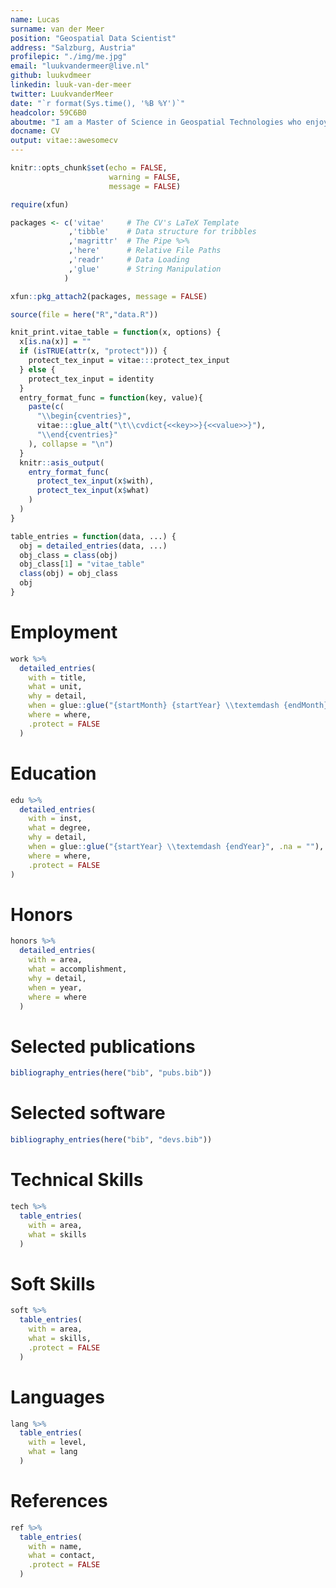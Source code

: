 ```yaml
---
name: Lucas
surname: van der Meer
position: "Geospatial Data Scientist"
address: "Salzburg, Austria"
profilepic: "./img/me.jpg"
email: "luukvandermeer@live.nl"
github: luukvdmeer
linkedin: luuk-van-der-meer
twitter: LuukvanderMeer
date: "`r format(Sys.time(), '%B %Y')`"
headcolor: 59C6B0
aboutme: "I am a Master of Science in Geospatial Technologies who enjoys working at the interplay between theory and practice. My passion is to improve the quality of our living environments by supporting design choices with spatio-temporal data science."
docname: CV
output: vitae::awesomecv
---
```


```r
knitr::opts_chunk$set(echo = FALSE,
                      warning = FALSE,
                      message = FALSE)

require(xfun)

packages <- c('vitae'     # The CV's LaTeX Template
             ,'tibble'    # Data structure for tribbles
             ,'magrittr'  # The Pipe %>%
             ,'here'      # Relative File Paths
             ,'readr'     # Data Loading
             ,'glue'      # String Manipulation
            )

xfun::pkg_attach2(packages, message = FALSE)

source(file = here("R","data.R"))

```

```r

knit_print.vitae_table = function(x, options) {
  x[is.na(x)] = ""
  if (isTRUE(attr(x, "protect"))) {
    protect_tex_input = vitae:::protect_tex_input
  } else {
    protect_tex_input = identity
  }
  entry_format_func = function(key, value){
    paste(c(
      "\\begin{cventries}",
      vitae:::glue_alt("\t\\cvdict{<<key>>}{<<value>>}"),
      "\\end{cventries}"
    ), collapse = "\n")
  }
  knitr::asis_output(
    entry_format_func(
      protect_tex_input(x$with),
      protect_tex_input(x$what)
    )
  )
}

table_entries = function(data, ...) {
  obj = detailed_entries(data, ...)
  obj_class = class(obj)
  obj_class[1] = "vitae_table"
  class(obj) = obj_class
  obj
}

```

# Employment

```r

work %>%
  detailed_entries(
    with = title,
    what = unit,
    why = detail,
    when = glue::glue("{startMonth} {startYear} \\textemdash {endMonth} {endYear}",.na = ""),
    where = where,
    .protect = FALSE
  )

```

# Education

```r

edu %>%
  detailed_entries(
    with = inst,
    what = degree,
    why = detail,
    when = glue::glue("{startYear} \\textemdash {endYear}", .na = ""),
    where = where,
    .protect = FALSE
)
```

\newpage

# Honors

```r

honors %>%
  detailed_entries(
    with = area,
    what = accomplishment,
    why = detail,
    when = year,
    where = where
  )

```

# Selected publications

```r

bibliography_entries(here("bib", "pubs.bib"))

```

# Selected software

```r

bibliography_entries(here("bib", "devs.bib"))

```

# Technical Skills

```r

tech %>%
  table_entries(
    with = area,
    what = skills
  )

```

# Soft Skills

```r

soft %>%
  table_entries(
    with = area,
    what = skills,
    .protect = FALSE
  )

```

# Languages

```r

lang %>%
  table_entries(
    with = level,
    what = lang
  )

```

# References

```r

ref %>%
  table_entries(
    with = name,
    what = contact,
    .protect = FALSE
  )

```